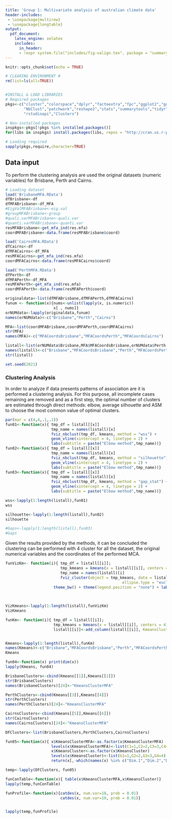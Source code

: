 ---
title: 'Group 1: Multivariate analysis of australian climate data'
header-includes:
 - \usepackage{multirow}
 - \usepackage{longtable}
output: 
  pdf_document: 
    latex_engine: xelatex
    includes:
      in_header: 
      - !expr system.file("includes/fig-valign.tex", package = "summarytools")
---


```{r setup, message=FALSE, warning=FALSE, results=FALSE,include = FALSE}
knitr::opts_chunk$set(echo = TRUE)

# CLEARING ENVIRONMENT #
rm(list=ls(all=TRUE))


#INSTALL & LOAD LIBRARIES
# Required packages
pkgs<-c("cluster","colorspace","dplyr","factoextra","fpc","ggplot2","ggpubr",
        "NbClust","patchwork","reshape2","stats","summarytools","tidyr","tidyverse",
        "rstudioapi","Clusters")

# Non-installed packages
inspkgs<-pkgs[!pkgs %in% installed.packages()]
for(libs in inspkgs) install.packages(libs, repos = "http://cran.us.r-project.org")

# Loading required
sapply(pkgs,require,character=TRUE)
```

## Data input

To perform the clustering analysis are used the original datasets (numeric variables) for Brisbane, Perth and Cairns.

```{r pressure, echo=FALSE, message=FALSE, warning=FALSE, results='hide'}
# Loading dataset
load('BrisbaneMFA.RData')
dfBrisbane<-df
dfMFABrisbane<-df_MFA
#EigValMFABrisbane<-eig.val
#groupMFABrisbane<-group
#quali.varMFABrisbane<-quali.var
#quanti.varMFABrisbane<-quanti.var
resMFABrisbane<-get_mfa_ind(res.mfa)
coordMFABrisbane<-data.frame(resMFABrisbane$coord)

load('CairnsMFA.RData')
dfCairns<-df
dfMFACairns<-df_MFA
resMFACairns<-get_mfa_ind(res.mfa)
coordMFACairns<-data.frame(resMFACairns$coord)

load('PerthMFA.RData')
dfPerth<-df
dfMFAPerth<-df_MFA
resMFAPerth<-get_mfa_ind(res.mfa)
coordMFAPerth<-data.frame(resMFAPerth$coord)

originaldata<-list(dfMFABrisbane,dfMFAPerth,dfMFACairns)
funum <- function(x){nums<-unlist(lapply(x, is.numeric))
                     x[ , nums]}
orNUMdata<-lapply(originaldata,funum)
names(orNUMdata)<-c("Brisbane","Perth","Cairns")

MFA<-list(coordMFABrisbane,coordMFAPerth,coordMFACairns)
str(MFA)
names(MFA)<-c("MFACoordsBrisbane","MFACoordsPerth","MFACoordsCairns")

listall<-list(orNUMdata$Brisbane,MFA$MFACoordsBrisbane,orNUMdata$Perth,MFA$MFACoordsPerth,orNUMdata$Cairns,MFA$MFACoordsCairns)
names(listall)<-c("Brisbane","MFACoordsBrisbane","Perth","MFACoordsPerth","Cairns","MFACoordsCairns")
str(listall)

set.seed(2021)
```

###  Clustering Analysis

In order to analyze if data presents patterns of association are it is performed a clustering analysis. For this purpose, all incomplete cases remaining are removed and as a first step, the optimal number of clusters are estimated through direct methods: elbow, average silhouette and ASM to choose the most common value of optimal clusters.


```{r, message=FALSE, warnings=FALSE, fig.show="hold", out.width="50%", results=FALSE}
par(mar = c(4,4,.1,.1))
fun01<-function(x){ tmp_df = listall[[x]]
                    tmp_name = names(listall)[x]
                    fviz_nbclust(tmp_df, kmeans, method = "wss") + 
                    geom_vline(xintercept = 4, linetype = 2) + 
                    labs(subtitle = paste("Elbow method",tmp_name))}
fun02<-function(x){ tmp_df = listall[[x]]
                    tmp_name = names(listall)[x]
                    fviz_nbclust(tmp_df, kmeans, method = "silhouette") + 
                    geom_vline(xintercept = 4, linetype = 2) + 
                    labs(subtitle = paste("Elbow method",tmp_name))}
fun03<-function(x){ tmp_df = listall[[x]]
                    tmp_name = names(listall)[x]
                    fviz_nbclust(tmp_df, kmeans, method = "gap_stat") +
                    geom_vline(xintercept = 4, linetype = 2) + 
                    labs(subtitle = paste("Elbow method",tmp_name))}

wss<-lapply(1:length(listall),fun01)
wss

silhouette<-lapply(1:length(listall),fun02)
silhouette

#Gaps<-lapply(1:length(listall),fun03)
#Gaps
```
Given the results provided by the methods, it can be concluded the clustering can be performed with 4 cluster for all the dataset, the original numerical variables and the coordinates of the performed MCA.

```{r, message=FALSE, warnings=FALSE, fig.show="hold", out.width="50%", results=FALSE}
funVizKm<- function(i){ tmp_df = listall[[i]];
                        tmp_kmeans = kmeans(x = listall[[i]], centers = 4)
                        tmp_name = names(listall)[i]
                        fviz_cluster(object = tmp_kmeans, data = listall[[i]], show.clust.cent = TRUE,
                                                   ellipse.type = "euclid", star.plot = TRUE, repel = TRUE) + 
                     theme_bw() + theme(legend.position = "none") + labs(title = 
                                                                                  paste("Results clustering K-means - 4 clusters - ",
                                                                                        tmp_name))}  

VizKmeans<-lapply(1:length(listall),funVizKm) 
VizKmeans

```
```{r, message=FALSE, warnings=FALSE, fig.show="hold", out.width="50%"}
funKm<- function(i){ tmp_df = listall[[i]];
                     tmp_kmeans = kmeans(x = listall[[i]], centers = 4)
                     listall[[i]]<-add_column(listall[[i]], KmeansCluster = tmp_kmeans$cluster)}


Kmeans<-lapply(1:length(listall),funKm)
names(Kmeans)<-c("Brisbane","MFACoordsBrisbane","Perth","MFACoordsPerth","Cairns","MFACoordsCairns")
Kmeans
```

```{r, message=FALSE, warnings=FALSE, fig.show="hold", out.width="50%", results=FALSE}
fun04<-function(x) print(dim(x))
lapply(Kmeans, fun04)

BrisbaneClusters<-cbind(Kmeans[[1]],Kmeans[[2]])
str(BrisbaneClusters)
names(BrisbaneClusters)[24]<-"KmeansClusterMFA"

PerthClusters<-cbind(Kmeans[[3]],Kmeans[[4]])
str(PerthClusters)
names(PerthClusters)[24]<-"KmeansClusterMFA"

CairnsClusters<-cbind(Kmeans[[5]],Kmeans[[6]])
str(CairnsClusters)
names(CairnsClusters)[24]<-"KmeansClusterMFA"

DFClusters<-list(BrisbaneClusters,PerthClusters,CairnsClusters)

```


```{r, message=FALSE, warnings=FALSE, fig.show="hold", out.width="50%", results=FALSE}

fun05<-function(x){ x$KmeansClusterMFA<-as.factor(x$KmeansClusterMFA)
                    levels(x$KmeansClusterMFA)<-list(C1=1,C2=2,C3=3,C4=4)
                    x$KmeansCluster<-as.factor(x$KmeansCluster)
                    levels(x$KmeansCluster)<-list(G1=1,G2=2,G3=3,G4=4)
                    return(x[,-which(names(x) %in% c("Dim.1","Dim.2","Dim.3","Dim.4","Dim.5"))])}

temp<-lapply(DFClusters, fun05)

funConTable<-function(x){ table(x$KmeansClusterMFA,x$KmeansCluster)}
lapply(temp,funConTable)

```

```{r, message=FALSE, warnings=FALSE, fig.show="hold", out.width="50%", results=FALSE}
funProfile<-function(x){catdes(x, num.var=18, prob = 0.01)
                        catdes(x, num.var=19, prob = 0.01)}


lapply(temp,funProfile)
```